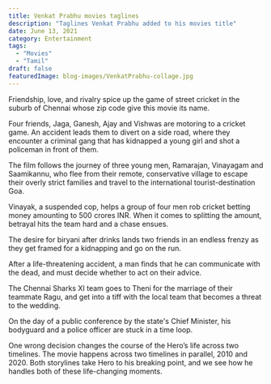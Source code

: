 ```yaml
---
title: Venkat Prabhu movies taglines
description: "Taglines Venkat Prabhu added to his movies title"
date: June 13, 2021
category: Entertainment
tags:
  - "Movies"
  - "Tamil"
draft: false
featuredImage: blog-images/VenkatPrabhu-collage.jpg
---
```


<BlogCard
    title="Chennai 600028"
    postername="Chennai620028.jpg"
    year="2007"
    genre="Comedy, Drama, Romance"
    pg="TV-14"
    tagline="A Venkat Prabhu FILM">
    Friendship, love, and rivalry spice up the game of street cricket in the suburb of Chennai whose zip code give this movie its name.
</BlogCard>

<BlogCard
    title="Saroja"
    postername="Saroja-release.jpeg"
    year="2008"
    genre="Action, Comedy, Thriller"
    pg="TV-14"
    tagline="A Venkat Prabhu MOVIE">
    Four friends, Jaga, Ganesh, Ajay and Vishwas are motoring to a cricket game. An accident leads them to divert on a side road, where they encounter a criminal gang that has kidnapped a young girl and shot a policeman in front of them.
</BlogCard>

<BlogCard
    title="Goa"
    postername="Goa-thefilm.jpeg"
    year="2010"
    genre="Comedy, Drama, Romance"
    pg="TV-14"
    tagline="A Venkat Prabhu HOLIDAY">
    The film follows the journey of three young men, Ramarajan, Vinayagam and Saamikannu, who flee from their remote, conservative village to escape their overly strict families and travel to the international tourist-destination Goa.
</BlogCard>

<BlogCard
    title="Mankatha"
    postername="mankatha.jpeg"
    year="2011"
    genre="Epic Fantasy, Action/Thriller"
    pg="TV-14"
    tagline="A Venkat Prabhu GAME">
    Vinayak, a suspended cop, helps a group of four men rob cricket betting money amounting to 500 crores INR. When it comes to splitting the amount, betrayal hits the team hard and a chase ensues.
</BlogCard>

<BlogCard
    title="Briyani"
    postername="briyani.jpg"
    year="2013"
    genre="Action, Comedy, Thriller"
    pg="TV-14"
    tagline="A Venkat Prabhu DIET">
    The desire for biryani after drinks lands two friends in an endless frenzy as they get framed for a kidnapping and go on the run.
</BlogCard>

<BlogCard
    title="Mass Engira Masilamani"
    postername="mass.jpeg"
    year="2013"
    genre="Action, Comedy, Drama"
    pg="TV-14"
    tagline="A Venkat Prabhu SIXER">
    After a life-threatening accident, a man finds that he can communicate with the dead, and must decide whether to act on their advice.
</BlogCard>

<BlogCard
    title="Chennai 600028 II"
    postername="chennai620028-2.jpeg"
    year="2016"
    genre="Comedy, Drama, Romance"
    pg="TV-14"
    tagline="A Venkat Prabhu REUNION">
    The Chennai Sharks XI team goes to Theni for the marriage of their teammate Ragu, and get into a tiff with the local team that becomes a threat to the wedding.
</BlogCard>

<BlogCard
    title="Maanaadu"
    postername="maanaadu.jpeg"
    year="2021"
    genre="Sci-Fi, Action, Time Loop Thriller"
    pg="TV-14"
    tagline="A Venkat Prabhu POLITICS">
    On the day of a public conference by the state's Chief Minister, his bodyguard and a police officer are stuck in a time loop.
</BlogCard>

<BlogCard
    title="Manmadha Leelai"
    postername="ManmadhaLeelai.jpeg"
    year="2022"
    genre="Adult, Black Comedy"
    pg="A"
    tagline="A Venkat Prabhu QUICKIE">
    One wrong decision changes the course of the Hero’s life across two timelines. The movie happens across two timelines in parallel, 2010 and 2020. Both storylines take Hero to his breaking point, and we see how he handles both of these life-changing moments.
</BlogCard>

<BlogCard
    title="Custody"
    postername="Cuatody.jpg"
    year="Upcoming Film"
    genre="N/A"
    pg="N/A"
    tagline="A Venkat Prabhu HUNT">
</BlogCard>

<BlogCard
    title="Party"
    postername="party.jpeg"
    year="Upcoming Film"
    genre="Epic Fantasy, Action/Thriller"
    pg="N/A"
    tagline="A Venkat Prabhu HANGOVER">
</BlogCard>

